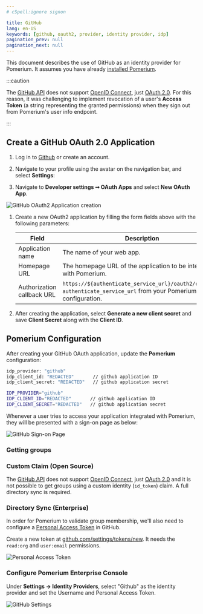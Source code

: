 ```yaml
---
# cSpell:ignore signon

title: GitHub
lang: en-US
keywords: [github, oauth2, provider, identity provider, idp]
pagination_prev: null
pagination_next: null
---
```



This document describes the use of GitHub as an identity provider for Pomerium. It assumes you have already [installed Pomerium](/docs/zero/install).

:::caution

The [GitHub API] does not support [OpenID Connect], just [OAuth 2.0]. For this reason, it was challenging to implement revocation of a user's **Access Token** (a string representing the granted permissions) when they sign out from Pomerium's user info endpoint.

:::

## Create a GitHub OAuth 2.0 Application

1. Log in to [Github](https://github.com/login) or create an account.

1. Navigate to your profile using the avatar on the navigation bar, and select **Settings**:

1. Navigate to **Developer settings ➞ OAuth Apps** and select **New OAuth App**.

![GitHub OAuth2 Application creation](./img/github/github-oauth-creation.png)

1. Create a new OAuth2 application by filling the form fields above with the following parameters:

   | Field | Description |
   | --- | --- |
   | Application name | The name of your web app. |
   | Homepage URL | The homepage URL of the application to be integrated with Pomerium. |
   | Authorization callback URL | `https://${authenticate_service_url}/oauth2/callback`, `authenticate_service_url` from your Pomerium configuration. |

1. After creating the application, select **Generate a new client secret** and save **Client Secret** along with the **Client ID**.

## Pomerium Configuration

After creating your GitHub OAuth application, update the **Pomerium** configuration:

<Tabs queryString="configuration-settings">
<TabItem value="config-file-keys" label="Config file keys">

```bash
idp_provider: "github"
idp_client_id: "REDACTED"       // github application ID
idp_client_secret: "REDACTED"   // github application secret
```

</TabItem>
<TabItem value="environment-variables" label="Environment Variables">

```bash
IDP_PROVIDER="github"
IDP_CLIENT_ID="REDACTED"       // github application ID
IDP_CLIENT_SECRET="REDACTED"   // github application secret
```

</TabItem>
</Tabs>

Whenever a user tries to access your application integrated with Pomerium, they will be presented with a sign-on page as below:

![GitHub Sign-on Page](./img/github/github-signon-page.png)

### Getting groups

<Tabs queryString="get-groups">
<TabItem value="custom-claim" label="Custom Claim (Open Source)">

### Custom Claim (Open Source)

The [GitHub API] does not support [OpenID Connect], just [OAuth 2.0] and it is not possible to get groups using a custom identity (`id_token`) claim. A full directory sync is required.

</TabItem>
<TabItem value="directory-sync" label="Directory Sync (Enterprise)">

### Directory Sync (Enterprise)

In order for Pomerium to validate group membership, we'll also need to configure a [Personal Access Token](https://docs.github.com/en/authentication/keeping-your-account-and-data-secure/creating-a-personal-access-token) in GitHub.

Create a new token at [github.com/settings/tokens/new](https://github.com/settings/tokens/new). It needs the `read:org` and `user:email` permissions.

![Personal Access Token](./img/github/github-personal-access-token.png)

### Configure Pomerium Enterprise Console

Under **Settings → Identity Providers**, select "Github" as the identity provider and set the Username and Personal Access Token.

![GitHub Settings](./img/github/github-idp.png)

</TabItem>
</Tabs>

[github api]: https://developer.github.com/v3/#oauth2-token-sent-in-a-header
[openid connect]: https://en.wikipedia.org/wiki/OpenID_Connect
[oauth 2.0]: https://auth0.com/docs/protocols/oauth2
